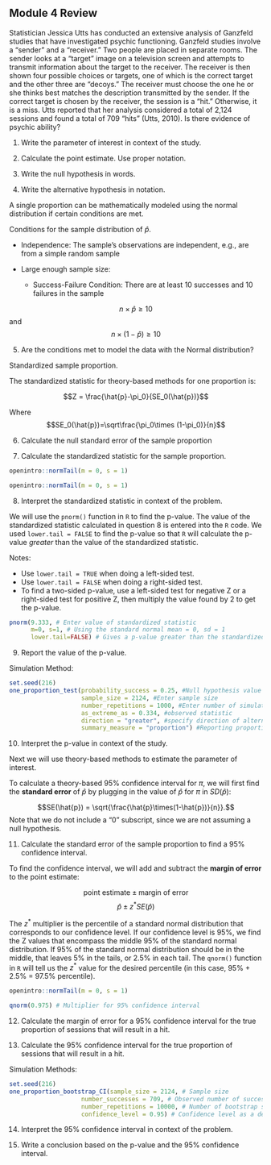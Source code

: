 ## Module 4 Review

Statistician Jessica Utts has conducted an extensive analysis of Ganzfeld studies that have investigated psychic functioning. Ganzfeld studies involve a "sender" and a "receiver." Two people are placed in separate rooms.  The sender looks at a "target" image on a television screen and attempts to transmit information about the target to the receiver.  The receiver is then shown four possible choices or targets, one of which is the correct target and the other three are "decoys."  The receiver must choose the one he or she thinks best matches the description transmitted by the sender.  If the correct target is chosen by the receiver, the session is a "hit."  Otherwise, it is a miss.  Utts reported that her analysis considered a total of 2,124 sessions and found a total of 709 "hits" (Utts, 2010).  Is there evidence of psychic ability?

1.	Write the parameter of interest in context of the study.

\vspace{0.6in}


2.  Calculate the point estimate.  Use proper notation.

\vspace{0.3in}

3.  Write the null hypothesis in words.

\vspace{0.6in}

4.  Write the alternative hypothesis in notation.

\vspace{0.2in}

A single proportion can be mathematically modeled using the normal distribution if certain conditions are met.

Conditions for the sample distribution of $\hat{p}$.

* Independence: The sample’s observations are independent, e.g., are from a simple random sample

* Large enough sample size:  

    * Success-Failure Condition: There are at least 10 successes and 10 failures in the sample 

$$n \times \hat{p} \ge 10$$ and $$n \times (1-\hat{p}) \ge 10$$

5. Are the conditions met to model the data with the Normal distribution?

\vspace{0.6in}

Standardized sample proportion. 

The standardized statistic for theory-based methods for one proportion is:

$$Z = \frac{\hat{p}-\pi_0}{SE_0(\hat{p})}$$

Where $$SE_0(\hat{p})=\sqrt\frac{\pi_0\times (1-\pi_0)}{n}$$


6. Calculate the null standard error of the sample proportion

\vspace{0.6in}

7. Calculate the standardized statistic for the sample proportion.

\vspace{0.4in}

```r
openintro::normTail(m = 0, s = 1)
```

```r
openintro::normTail(m = 0, s = 1)
```

\newpage

8. Interpret the standardized statistic in context of the problem.

\vspace{1in}

We will use the `pnorm()` function in `R` to find the p-value. The value of the standardized statistic calculated in question 8 is entered into the `R` code.  We used `lower.tail = FALSE` to find the p-value so that `R` will calculate the p-value *greater* than the value of the standardized statistic.  

Notes:

* Use `lower.tail = TRUE` when doing a left-sided test.
* Use `lower.tail = FALSE` when doing a right-sided test.
* To find a two-sided p-value, use a left-sided test for negative Z or a right-sided test for positive Z, then multiply the value found by 2 to get the p-value.

```r
pnorm(9.333, # Enter value of standardized statistic
      m=0, s=1, # Using the standard normal mean = 0, sd = 1
      lower.tail=FALSE) # Gives a p-value greater than the standardized statistic
```

9. Report the value of the p-value.

\vspace{0.1in}

Simulation Method:
```r
set.seed(216)
one_proportion_test(probability_success = 0.25, #Null hypothesis value
                    sample_size = 2124, #Enter sample size
                    number_repetitions = 1000, #Enter number of simulations
                    as_extreme_as = 0.334, #observed statistic
                    direction = "greater", #specify direction of alternative hypothesis
                    summary_measure = "proportion") #Reporting proportion or number of successes?

```

10.  Interpret the p-value in context of the study.

\vspace{0.8in}

Next we will use theory-based methods to estimate the parameter of interest.  

To calculate a theory-based 95\% confidence interval for $\pi$, we will first find the **standard error** of $\hat{p}$ by plugging in the value of $\hat{p}$ for $\pi$ in $SD(\hat{p})$:

$$SE(\hat{p}) = \sqrt{\frac{\hat{p}\times(1-\hat{p})}{n}}.$$
Note that we do not include a "0" subscript, since we are not assuming a null hypothesis. 

11.  Calculate the standard error of the sample proportion to find a 95\% confidence interval.

\vspace{0.5in}

To find the confidence interval, we will add and subtract the **margin of error** to the point estimate:

$$\text{point estimate}\pm\text{margin of error}$$
$$\hat{p}\pm z^* SE(\hat{p})$$

The $z^*$ multiplier is the percentile of a standard normal distribution that corresponds to our confidence level. If our confidence level is 95\%, we find the Z values that encompass the middle 95\% of the standard normal distribution.  If 95\% of the standard normal distribution should be in the middle, that leaves 5\% in the tails, or 2.5\% in each tail.  The `qnorm()` function in `R` will tell us the $z^*$ value for the desired percentile (in this case, 95\% + 2.5\% = 97.5\% percentile). 

```r
openintro::normTail(m = 0, s = 1)
```

```r
qnorm(0.975) # Multiplier for 95% confidence interval
```
12.  Calculate the margin of error for a 95\% confidence interval for the true proportion of sessions that will result in a hit.

\vspace{0.6in}

13.  Calculate the 95\% confidence interval for the true proportion of sessions that will result in a hit. 

\vspace{1in}

\newpage

Simulation Methods:
```r
set.seed(216)
one_proportion_bootstrap_CI(sample_size = 2124, # Sample size
                    number_successes = 709, # Observed number of successes
                    number_repetitions = 10000, # Number of bootstrap samples to use
                    confidence_level = 0.95) # Confidence level as a decimal
```

14.  Interpret the 95\% confidence interval in context of the problem.
\vspace{0.6in}

15.  Write a conclusion based on the p-value and the 95\% confidence interval.

\vspace{0.6in}

\newpage
